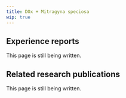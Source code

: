 ---
title: DOx + Mitragyna speciosa
wip: true
---

## Experience reports

This page is still being written.

## Related research publications

This page is still being written.

